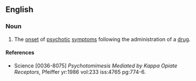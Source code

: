 ==English==

===Noun===
{{en-noun|-}}

# {{context|pathology|lang=en}} The [[onset]] of [[psychotic]] [[symptoms]] following the administration of a [[drug]].

====References====
* Science [0036-8075] ''Psychotomimesis Mediated by Kappa Opiate Receptors'', Pfeiffer yr:1986 vol:233 iss:4765 pg:774-6.